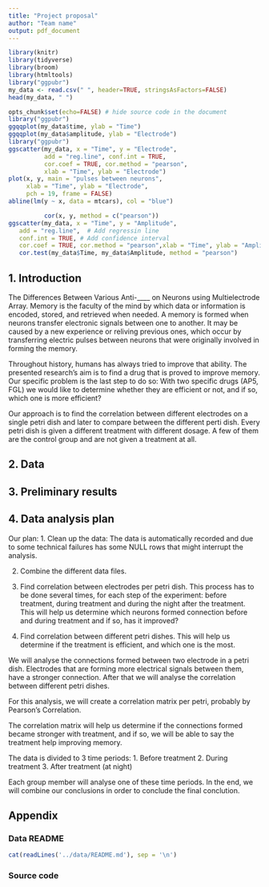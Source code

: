 ---
title: "Project proposal"
author: "Team name"
output: pdf_document
---

```{r load-packages, message = FALSE}
library(knitr)
library(tidyverse)
library(broom)
library(htmltools)
library("ggpubr")
my_data <- read.csv(" ", header=TRUE, stringsAsFactors=FALSE)
head(my_data, " ")
```

```{r setup, include = FALSE}
opts_chunk$set(echo=FALSE) # hide source code in the document
library("ggpubr")
ggqqplot(my_data$time, ylab = "Time")
ggqqplot(my_data$amplitude, ylab = "Electrode")
library("ggpubr")
ggscatter(my_data, x = "Time", y = "Electrode", 
          add = "reg.line", conf.int = TRUE, 
          cor.coef = TRUE, cor.method = "pearson",
          xlab = "Time", ylab = "Electrode")
plot(x, y, main = "pulses between neurons",
     xlab = "Time", ylab = "Electrode",
     pch = 19, frame = FALSE)
abline(lm(y ~ x, data = mtcars), col = "blue")          
```
```{r setup, include = FALSE}          
          cor(x, y, method = c("pearson"))
ggscatter(my_data, x = "Time", y = "Amplitude",
   add = "reg.line",  # Add regressin line
   conf.int = TRUE, # Add confidence interval
   cor.coef = TRUE, cor.method = "pearson",xlab = "Time", ylab = "Amplitude")
   cor.test(my_data$Time, my_data$Amplitude, method = "pearson")
```

## 1. Introduction
The Differences Between Various Anti-____ on Neurons using Multielectrode Array.
Memory is the faculty of the mind by which data or information is encoded, stored, and retrieved when needed. A memory is formed when neurons transfer electronic signals between one to another. It may be caused by a new experience or reliving previous ones, which occur by transferring electric pulses between neurons that were originally involved in forming the memory. 

Throughout history, humans has always tried to improve that ability.
The presented research's aim is to find a drug that is proved to improve memory. 
Our specific problem is the last step to do so: With two specific drugs (AP5, FGL) we would like to determine whether they are efficient or not, and if so, which one is more efficient?

Our approach is to find the correlation between different electrodes on a single petri dish and later to compare between the different perti dish.
Every petri dish is given a different treatment with different dosage. A few of them are the control group and are not given a treatment at all.

## 2. Data


## 3. Preliminary results


## 4. Data analysis plan
Our plan: 
1. Clean up the data: The data is automatically recorded and due to some technical failures has some NULL rows that might interrupt the analysis. 

2. Combine the different data files.

3. Find correlation between electrodes per petri dish. This process has to be done several times, for each step of the experiment: before treatment, during treatment and during the night after the treatment. 
This will help us determine which neurons formed connection before and during treatment and if so, has it improved?

4. Find correlation between different petri dishes. This will help us determine if the treatment is efficient, and which one is the most. 

We will analyse the connections formed between two electrode in a petri dish. Electrodes that are forming more electrical signals between them, have a stronger connection. 
After that we will analyse the correlation between different petri dishes.

For this analysis, we will create a correlation matrix per petri, probably by Pearson's Correlation. 

The correlation matrix will help us determine if the connections formed became stronger with treatment, and if so, we will be able to say the treatment help improving memory. 

The data is divided to 3 time periods:
1. Before treatment
2. During treatment
3. After treatment (at night)

Each group member will analyse one of these time periods. In the end, we will combine our conclusions in order to conclude the final conclution.

## Appendix

### Data README

```{r include_data_readme, comment=''}
cat(readLines('../data/README.md'), sep = '\n')
```

### Source code

```{r, ref.label=knitr::all_labels(), echo=TRUE, eval=FALSE}

```
